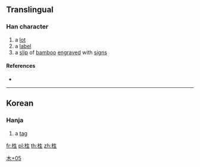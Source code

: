 ==Translingual==

===Han character===
{{Han char|rn=75|rad=木|as=05|sn=9|four=|canj=DHQM|ids=⿰木生}}

# a [[lot]]
# a [[label]]
# a [[slip]] of [[bamboo]] [[engrave]]d with [[sign]]s

====References====
* {{Han ref|kx=0521.121|dj=0910.040|hdz=21184.061|uh=680D|ud=26637}}

----

==Korean==

===Hanja===
{{ko-hanja|hangeul=[[생]]|eumhun=찌|rv=saeng|mr=saeng|y=sayng|ehrv=jji|ehmr=tchi|ehy=cci}}

# a [[tag]]

[[Category:Korean-only CJKV Characters|木+05]]

[[fr:栍]]
[[pl:栍]]
[[th:栍]]
[[zh:栍]]